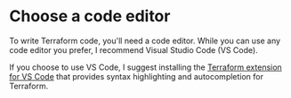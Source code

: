 
<CourseContentLayout>

# Choose a code editor

To write Terraform code, you'll need a code editor. While you can use any code editor you prefer, I recommend Visual Studio Code (VS Code). 

If you choose to use VS Code, I suggest installing the [Terraform extension for VS Code](https://marketplace.visualstudio.com/items?itemName=HashiCorp.terraform) that provides syntax highlighting and autocompletion for Terraform.

</CourseContentLayout>
